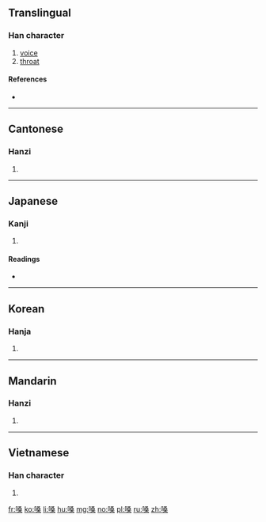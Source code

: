 ==Translingual==

===Han character===
{{Han char|rn=30|rad=口|as=10|sn=13|four=6709<sub>4</sub>|canj=口水水木 (REED)|ids=⿰[[口]][[桑]]}}

# [[voice]]
# [[throat]]

====References====
* {{Han ref|kx=0202.260|dkj=04070|dj=0425.070|hdz=10672.060|uh=55D3|ud=21971|bh=B6DA|bd=46810}}

----

==Cantonese==

===Hanzi===
{{yue-hanzi|jyut=|y=song2}}

# {{defn|lang=yue|sort=口10}}

----

==Japanese==

===Kanji===
{{ja-kanji|grade=|rs=口10}}

# {{defn|lang=ja|sort=口10}}

====Readings====
* {{ja-readings|on=[[そう]] (sō)|kun=[[のど]] (nodo)}}

----

==Korean==

===Hanja===
{{ko-hanja|hangeul=상|rv=sang|mr=sang}}

# {{defn|lang=ko|sort=口10}}

----

==Mandarin==

===Hanzi===
{{cmn-hanzi|pin=[[sǎng]] ([[sang3]])|wg=sang<sup>3</sup>}}

# {{defn|lang=cmn|sort=口10}}

----

==Vietnamese==

===Han character===
{{vi-hantu|[[tảng]], [[tang]]|rs=口10}}

# {{defn|lang=vi|sort=口10}}

[[fr:嗓]]
[[ko:嗓]]
[[li:嗓]]
[[hu:嗓]]
[[mg:嗓]]
[[no:嗓]]
[[pl:嗓]]
[[ru:嗓]]
[[zh:嗓]]